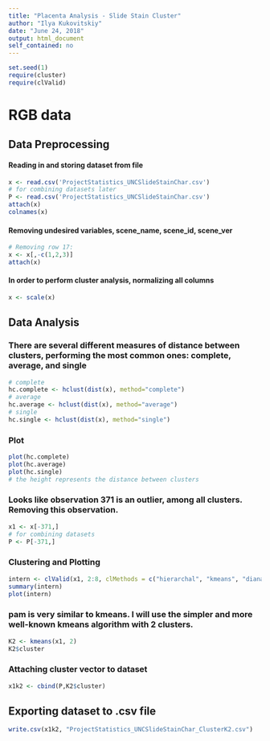 ---
title: "Placenta Analysis - Slide Stain Cluster"
author: "Ilya Kukovitskiy"
date: "June 24, 2018"
output: html_document
self_contained: no
---
  
```{r,results='hide',message=FALSE}
set.seed(1)
require(cluster)
require(clValid)
```

# RGB data

## Data Preprocessing

#### Reading in and storing dataset from file

```{r}
x <- read.csv('ProjectStatistics_UNCSlideStainChar.csv')
# for combining datasets later
P <- read.csv('ProjectStatistics_UNCSlideStainChar.csv')
attach(x)
colnames(x)
```

#### Removing undesired variables, scene_name, scene_id, scene_ver

```{r}
# Removing row 17:
x <- x[,-c(1,2,3)]
attach(x)
```

#### In order to perform cluster analysis, normalizing all columns

```{r}
x <- scale(x)
```

## Data Analysis

### There are several different measures of distance between clusters, performing the most common ones: complete, average, and single

```{r}
# complete
hc.complete <- hclust(dist(x), method="complete")
# average
hc.average <- hclust(dist(x), method="average")
# single
hc.single <- hclust(dist(x), method="single")
```

### Plot

```{r}
plot(hc.complete)
plot(hc.average)
plot(hc.single)
# the height represents the distance between clusters
```

### Looks like observation 371 is an outlier, among all clusters. Removing this observation.

```{r}
x1 <- x[-371,]
# for combining datasets
P <- P[-371,]
```

### Clustering and Plotting

```{r}
intern <- clValid(x1, 2:8, clMethods = c("hierarchal", "kmeans", "diana", "sota", "pam"), validation = "internal", maxitems = 800)
summary(intern)
plot(intern)
```

### pam is very similar to kmeans. I will use the simpler and more well-known kmeans algorithm with 2 clusters.

```{r}
K2 <- kmeans(x1, 2)
K2$cluster
```

### Attaching cluster vector to dataset

```{r}
x1k2 <- cbind(P,K2$cluster)
```

## Exporting dataset to .csv file

```{r}
write.csv(x1k2, "ProjectStatistics_UNCSlideStainChar_ClusterK2.csv")
```